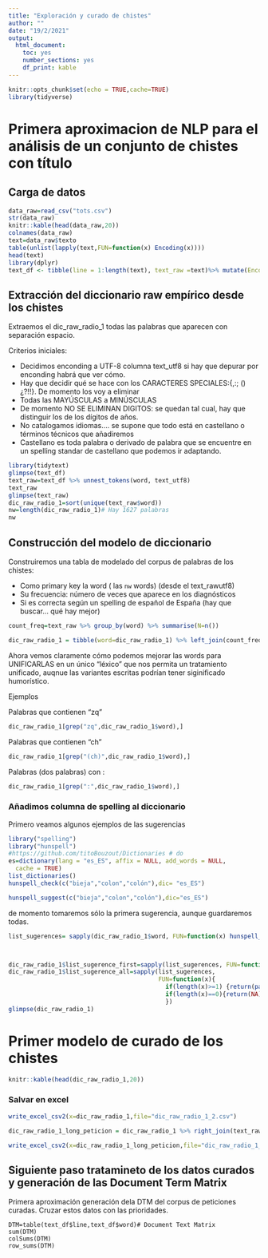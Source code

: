```yaml
---
title: "Exploración y curado de chistes"
author: ""
date: "19/2/2021"
output: 
  html_document: 
    toc: yes
    number_sections: yes
    df_print: kable
---
```


```r
knitr::opts_chunk$set(echo = TRUE,cache=TRUE)
library(tidyverse)
```

# Primera aproximacion de NLP para el análisis de un conjunto de chistes con título
##  Carga de datos




```r
data_raw=read_csv("tots.csv")
str(data_raw)
knitr::kable(head(data_raw,20))
colnames(data_raw)
text=data_raw$texto
table(unlist(lapply(text,FUN=function(x) Encoding(x))))
head(text)
library(dplyr)
text_df <- tibble(line = 1:length(text), text_raw =text)%>% mutate(Enconding=Encoding(text_raw),text_utf8=enc2utf8(text))
```


## Extracción del diccionario raw empírico desde los chistes

Extraemos el dic_raw_radio_1 todas las palabras que aparecen  con separación   espacio. 

Criterios iniciales:

* Decidimos enconding a UTF-8  columna  text_utf8 si hay que depurar por enconding habrá que ver cómo.
* Hay que decidir qué se hace con los CARACTERES SPECIALES:{,:; () ¿?!!}. De momento los voy a eliminar 
* Todas las MAYÚSCULAS a MINÚSCULAS
* De momento NO SE ELIMINAN DIGITOS: se quedan tal cual, hay que distinguir los de los dígitos de años.
* No catalogamos idiomas....  se supone que todo está en castellano o términos técnicos que añadiremos
* Castellano es toda palabra o   derivado de palabra que se encuentre en un spelling standar de castellano que podemos ir adaptando.




```r
library(tidytext)
glimpse(text_df)
text_raw=text_df %>% unnest_tokens(word, text_utf8)
text_raw
glimpse(text_raw)
dic_raw_radio_1=sort(unique(text_raw$word))
nw=length(dic_raw_radio_1)# Hay 1627 palabras
nw
```

## Construcción del modelo de diccionario

Construiremos una tabla de modelado del corpus de palabras de los chistes:

* Como primary key la word ( las `nw` words) (desde el text_rawutf8)
* Su frecuencia: número de veces que  aparece en los  diagnósticos
* Si es correcta  según un spelling de español  de España (hay que buscar... qué hay mejor)

```r
count_freq=text_raw %>% group_by(word) %>% summarise(N=n())

dic_raw_radio_1 = tibble(word=dic_raw_radio_1) %>% left_join(count_freq,by="word")
```


Ahora vemos claramente cómo podemos mejorar las words para UNIFICARLAS en un único "léxico" que nos permita un tratamiento unificado, auqnue las variantes escritas podrían tener siginificado humorístico.

Ejemplos


Palabras que contienen "zq"

```r
dic_raw_radio_1[grep("zq",dic_raw_radio_1$word),]
```


Palabras que  contienen "ch"

```r
dic_raw_radio_1[grep("(ch)",dic_raw_radio_1$word),]
```


Palabras (dos palabras) con :

```r
dic_raw_radio_1[grep(":",dic_raw_radio_1$word),]
```
### Añadimos columna  de spelling al diccionario


Primero veamos algunos ejemplos de las sugerencias

```r
library("spelling")
library("hunspell")
#https://github.com/titoBouzout/Dictionaries # do
es=dictionary(lang = "es_ES", affix = NULL, add_words = NULL,
  cache = TRUE)
list_dictionaries()
hunspell_check(c("bieja","colon","colón"),dic= "es_ES")

hunspell_suggest(c("bieja","colon","colón"),dic="es_ES")
```

de momento tomaremos  sólo la primera sugerencia, aunque guardaremos todas.



```r
list_sugerences= sapply(dic_raw_radio_1$word, FUN=function(x) hunspell_suggest(x,dic="es_ES"))



dic_raw_radio_1$list_sugerence_first=sapply(list_sugerences, FUN=function(x) x[1])
dic_raw_radio_1$list_sugerence_all=sapply(list_sugerences,
                                          FUN=function(x){
                                            if(length(x)>=1) {return(paste(x,collapse=","))}
                                            if(length(x)==0){return(NA)}
                                            })
glimpse(dic_raw_radio_1)
```


# Primer modelo de curado de los chistes



```r
knitr::kable(head(dic_raw_radio_1,20))
```


### Salvar en excel 



```r
write_excel_csv2(x=dic_raw_radio_1,file="dic_raw_radio_1_2.csv")
```


```r
dic_raw_radio_1_long_peticion = dic_raw_radio_1 %>% right_join(text_raw,by="word")

write_excel_csv2(x=dic_raw_radio_1_long_peticion,file="dic_raw_radio_1_2_long_peticion.csv")
```


## Siguiente paso tratamineto de los datos curados y generación de las Document Term Matrix


Primera aproximación generación dela DTM del corpus de peticiones curadas. Cruzar estos datos con las prioridades.

```
DTM=table(text_df$line,text_df$word)# Document Text Matrix
sum(DTM)
colSums(DTM)
row_sums(DTM)
```


